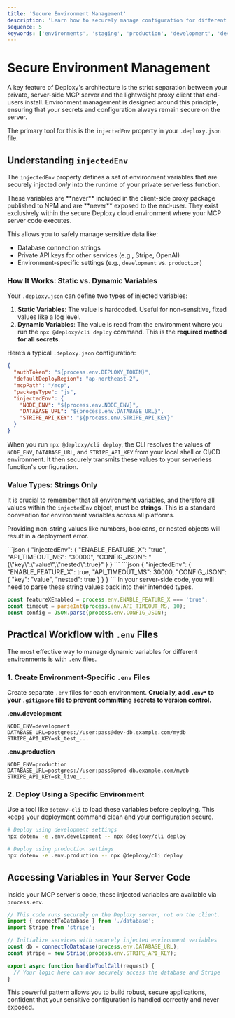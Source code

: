 ```yaml
---
title: 'Secure Environment Management'
description: 'Learn how to securely manage configuration for different environments like development and production using injected environment variables.'
sequence: 5
keywords: ['environments', 'staging', 'production', 'development', 'dev', 'prod', 'secrets', 'injectedEnv', 'ci/cd']
---
```


# Secure Environment Management

A key feature of Deploxy's architecture is the strict separation between your private, server-side MCP server and the lightweight proxy client that end-users install. Environment management is designed around this principle, ensuring that your secrets and configuration always remain secure on the server.

The primary tool for this is the `injectedEnv` property in your `.deploxy.json` file.

## Understanding `injectedEnv`

The `injectedEnv` property defines a set of environment variables that are securely injected *only* into the runtime of your private serverless function.

<Callout type="warning" title="Server-Side Only">
These variables are **never** included in the client-side proxy package published to NPM and are **never** exposed to the end-user. They exist exclusively within the secure Deploxy cloud environment where your MCP server code executes.
</Callout>

This allows you to safely manage sensitive data like:
- Database connection strings
- Private API keys for other services (e.g., Stripe, OpenAI)
- Environment-specific settings (e.g., `development` vs. `production`)

### How It Works: Static vs. Dynamic Variables

Your `.deploxy.json` can define two types of injected variables:

1.  **Static Variables**: The value is hardcoded. Useful for non-sensitive, fixed values like a log level.
2.  **Dynamic Variables**: The value is read from the environment where you run the `npx @deploxy/cli deploy` command. This is the **required method for all secrets**.

Here’s a typical `.deploxy.json` configuration:

```json .deploxy.json
{
  "authToken": "${process.env.DEPLOXY_TOKEN}",
  "defaultDeployRegion": "ap-northeast-2",
  "mcpPath": "/mcp",
  "packageType": "js",
  "injectedEnv": {
    "NODE_ENV": "${process.env.NODE_ENV}",
    "DATABASE_URL": "${process.env.DATABASE_URL}",
    "STRIPE_API_KEY": "${process.env.STRIPE_API_KEY}"
  }
}
```

When you run `npx @deploxy/cli deploy`, the CLI resolves the values of `NODE_ENV`, `DATABASE_URL`, and `STRIPE_API_KEY` from your local shell or CI/CD environment. It then securely transmits these values to your serverless function's configuration.

### Value Types: Strings Only

It is crucial to remember that all environment variables, and therefore all values within the `injectedEnv` object, must be **strings**. This is a standard convention for environment variables across all platforms.

Providing non-string values like numbers, booleans, or nested objects will result in a deployment error.

<CodeBlock title=".deploxy.json - Correct ✅" language="json">
```json
{
  "injectedEnv": {
    "ENABLE_FEATURE_X": "true",
    "API_TIMEOUT_MS": "30000",
    "CONFIG_JSON": "{\"key\":\"value\",\"nested\":true}"
  }
}
```
</CodeBlock>

<CodeBlock title=".deploxy.json - Incorrect ❌" language="json">
```json
{
  "injectedEnv": {
    "ENABLE_FEATURE_X": true,
    "API_TIMEOUT_MS": 30000,
    "CONFIG_JSON": {
      "key": "value",
      "nested": true
    }
  }
}
```
</CodeBlock>

<Callout type="info" title="Handling Data Types in Your Code">
In your server-side code, you will need to parse these string values back into their intended types.

```typescript
const featureXEnabled = process.env.ENABLE_FEATURE_X === 'true';
const timeout = parseInt(process.env.API_TIMEOUT_MS, 10);
const config = JSON.parse(process.env.CONFIG_JSON);
```
</Callout>

## Practical Workflow with `.env` Files

The most effective way to manage dynamic variables for different environments is with `.env` files.

### 1. Create Environment-Specific `.env` Files

Create separate `.env` files for each environment. **Crucially, add `.env*` to your `.gitignore` file to prevent committing secrets to version control.**

**.env.development**
```
NODE_ENV=development
DATABASE_URL=postgres://user:pass@dev-db.example.com/mydb
STRIPE_API_KEY=sk_test_...
```

**.env.production**
```
NODE_ENV=production
DATABASE_URL=postgres://user:pass@prod-db.example.com/mydb
STRIPE_API_KEY=sk_live_...
```

### 2. Deploy Using a Specific Environment

Use a tool like `dotenv-cli` to load these variables before deploying. This keeps your deployment command clean and your configuration secure.

```bash
# Deploy using development settings
npx dotenv -e .env.development -- npx @deploxy/cli deploy

# Deploy using production settings
npx dotenv -e .env.production -- npx @deploxy/cli deploy
```

## Accessing Variables in Your Server Code

Inside your MCP server's code, these injected variables are available via `process.env`.

```typescript
// This code runs securely on the Deploxy server, not on the client.
import { connectToDatabase } from './database';
import Stripe from 'stripe';

// Initialize services with securely injected environment variables
const db = connectToDatabase(process.env.DATABASE_URL);
const stripe = new Stripe(process.env.STRIPE_API_KEY);

export async function handleToolCall(request) {
  // Your logic here can now securely access the database and Stripe
}
```

This powerful pattern allows you to build robust, secure applications, confident that your sensitive configuration is handled correctly and never exposed.
